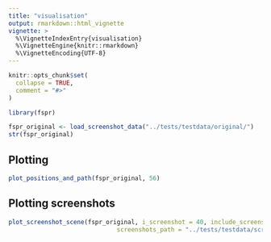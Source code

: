 ```yaml
---
title: "visualisation"
output: rmarkdown::html_vignette
vignette: >
  %\VignetteIndexEntry{visualisation}
  %\VignetteEngine{knitr::rmarkdown}
  %\VignetteEncoding{UTF-8}
---
```


```r
knitr::opts_chunk$set(
  collapse = TRUE,
  comment = "#>"
)
```

```r
library(fspr)
```
```r
fspr_original <- load_screenshot_data("../tests/testdata/original/")
str(fspr_original)
```

## Plotting

```r
plot_positions_and_path(fspr_original, 56)
```


## Plotting screenshots 
```r
plot_screenshot_scene(fspr_original, i_screenshot = 40, include_screenshot = TRUE,
                              screenshots_path = "../tests/testdata/screenshots/")
```

